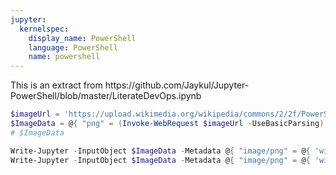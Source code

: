 ---
jupyter:
  kernelspec:
    display_name: PowerShell
    language: PowerShell
    name: powershell
---

This is an extract from
https://github.com/Jaykul/Jupyter-PowerShell/blob/master/LiterateDevOps.ipynb

```{powershell}
$imageUrl = 'https://upload.wikimedia.org/wikipedia/commons/2/2f/PowerShell_5.0_icon.png'
$ImageData = @{ "png" = (Invoke-WebRequest $imageUrl -UseBasicParsing).RawContentStream.GetBuffer() }
# $ImageData

Write-Jupyter -InputObject $ImageData -Metadata @{ "image/png" = @{ 'width' = 32 } }
Write-Jupyter -InputObject $ImageData -Metadata @{ "image/png" = @{ 'width' = 64 } }
```
